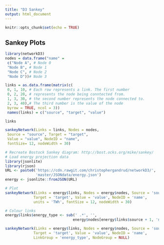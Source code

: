 ```yaml
---
title: "D3 Sankey"
output: html_document
---
```


```r
knitr::opts_chunk$set(echo = TRUE)
```

## Sankey Plots

```r
library(networkD3)
nodes = data.frame("name" = 
 c("Node A", # Node 0
 "Node B", # Node 1
 "Node C", # Node 2
 "Node D"))# Node 3

```


```r
links = as.data.frame(matrix(c(
 0, 1, 10, # Each row represents a link. The first number
 0, 2, 20, # represents the node being conntected from. 
 1, 3, 30, # the second number represents the node connected to.
 2, 3, 40),# The third number is the value of the node
 byrow = TRUE, ncol = 3))
 names(links) = c("source", "target", "value")
```


```r
links

```


```r
sankeyNetwork(Links = links, Nodes = nodes,
 Source = "source", Target = "target",
 Value = "value", NodeID = "name",
 fontSize= 12, nodeWidth = 30)
```


```r
# Recreate Bostock Sankey diagram: http://bost.ocks.org/mike/sankey/
# Load energy projection data
library(jsonlite)
library(rjson)
URL <- paste0('https://cdn.rawgit.com/christophergandrud/networkD3/',
              'master/JSONdata/energy.json')
energy <- jsonlite::fromJSON(URL)

```


```r

# Plot
sankeyNetwork(Links = energy$links, Nodes = energy$nodes, Source = 'source',
             Target = 'target', Value = 'value', NodeID = 'name',
             units = 'TWh', fontSize = 12, nodeWidth = 30)

```


```r
# Colour links
energy$links$energy_type <- sub(' .*', '',
                               energy$nodes[energy$links$source + 1, 'name'])

sankeyNetwork(Links = energy$links, Nodes = energy$nodes, Source = 'source',
             Target = 'target', Value = 'value', NodeID = 'name',
             LinkGroup = 'energy_type', NodeGroup = NULL)
```